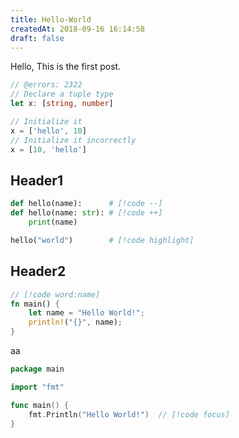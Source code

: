 ```yaml
---
title: Hello-World
createdAt: 2018-09-16 16:14:58
draft: false
---
```


Hello, This is the first post.

```ts
// @errors: 2322
// Declare a tuple type  
let x: [string, number]

// Initialize it
x = ['hello', 10]
// Initialize it incorrectly
x = [10, 'hello']
```

## Header1

```python
def hello(name):      # [!code --]
def hello(name: str): # [!code ++]
    print(name) 

hello("world")        # [!code highlight]
```

## Header2

```rust
// [!code word:name]
fn main() {
    let name = "Hello World!";
    println!("{}", name);
}
```

aa
```go
package main

import "fmt"

func main() {
    fmt.Println("Hello World!")  // [!code focus]    
}
```
